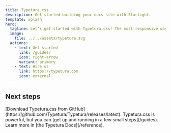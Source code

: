 ```yaml
---
title: Typetura.css
description: Get started building your docs site with Starlight.
template: splash
hero:
  tagline: Let’s get started with Typetura.css! The most responsive way to style text on your website.
  image:
    file: ../../assets/typetura.svg
  actions:
    - text: Get started
      link: /guides/
      icon: right-arrow
      variant: primary
    - text: Hire us
      link: https://typetura.com
      icon: external
---
```



## Next steps

<CardGrid stagger>
	<Card title="Download Typeutra.css" icon="add-document">
		[Download Typetura.css from GitHub](https://github.com/Typetura/Typetura/releases/latest).
	</Card>
	<Card title="Get up and running" icon="rocket">
		Typetura.css is powerful, but you can [get up and running in a few small steps](/guides).
	</Card>
	<Card title="Read our documentation" icon="open-book">
		Learn more in [the Typetura Docs](/reference).
	</Card>
</CardGrid>
